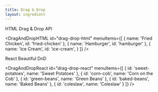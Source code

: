 ```yaml
---
title: Drag & Drop
layout: ingredient
---
```



<Heading as="h2" fontSize={28} marginBottom={8}>HTML Drag & Drop API</Heading>

<Box marginBottom={10}>

<DragAndDropHTML id="drag-drop-html" menuItems={[
  {
    name: 'Fried Chicken',
    id: 'fried-chicken'
  },
  {
    name: 'Hamburger',
    id: 'hamburger'
  },
  {
    name: 'Ice Cream',
    id: 'ice-cream',
  }
]} />

</Box>

<Heading as="h2" fontSize={28} marginBottom={8}>React Beautiful DnD</Heading>

<Box>

<DragAndDropReact id="drag-drop-react" menuItems={[
  {
    id: 'sweet-potatoes',
    name: 'Sweet Potatoes'
  },
  {
    id: 'corn-cob',
    name: 'Corn on the Cob'
  },
  {
    id: 'green-beans',
    name: 'Green Beans'
  },
  {
    id: 'baked-beans',
    name: 'Baked Beans'
  },
  {
    id: 'coleslaw',
    name: 'Coleslaw'
  }
]} />

</Box>